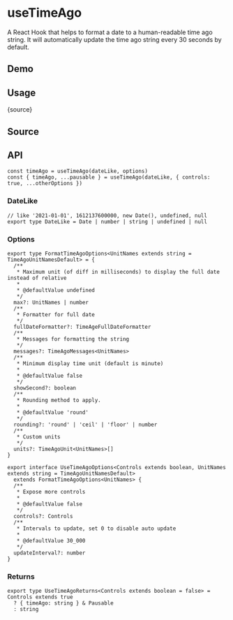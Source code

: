 # useTimeAgo


<HooksType category="Utilities" pausable />

A React Hook that helps to format a date to a human-readable time ago string. It will automatically update the time ago string every 30 seconds by default.

## Demo


<App />

## Usage


<RawCode>{source}</RawCode>

## Source


<Source />

## API

```tsx
const timeAgo = useTimeAgo(dateLike, options)
const { timeAgo, ...pausable } = useTimeAgo(dateLike, { controls: true, ...otherOptions })
```

### DateLike

```tsx
// like '2021-01-01', 1612137600000, new Date(), undefined, null
export type DateLike = Date | number | string | undefined | null
```

### Options

```tsx
export type FormatTimeAgoOptions<UnitNames extends string = TimeAgoUnitNamesDefault> = {
  /**
   * Maximum unit (of diff in milliseconds) to display the full date instead of relative
   *
   * @defaultValue undefined
   */
  max?: UnitNames | number
  /**
   * Formatter for full date
   */
  fullDateFormatter?: TimeAgeFullDateFormatter
  /**
   * Messages for formatting the string
   */
  messages?: TimeAgoMessages<UnitNames>
  /**
   * Minimum display time unit (default is minute)
   *
   * @defaultValue false
   */
  showSecond?: boolean
  /**
   * Rounding method to apply.
   *
   * @defaultValue 'round'
   */
  rounding?: 'round' | 'ceil' | 'floor' | number
  /**
   * Custom units
   */
  units?: TimeAgoUnit<UnitNames>[]
}

export interface UseTimeAgoOptions<Controls extends boolean, UnitNames extends string = TimeAgoUnitNamesDefault>
  extends FormatTimeAgoOptions<UnitNames> {
  /**
   * Expose more controls
   *
   * @defaultValue false
   */
  controls?: Controls
  /**
   * Intervals to update, set 0 to disable auto update
   *
   * @defaultValue 30_000
   */
  updateInterval?: number
}
```

### Returns


<Tip type="pausable" />

```tsx
export type UseTimeAgoReturns<Controls extends boolean = false> = Controls extends true
  ? { timeAgo: string } & Pausable
  : string
```
